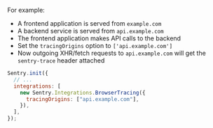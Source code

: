 For example:

- A frontend application is served from `example.com`
- A backend service is served from `api.example.com`
- The frontend application makes API calls to the backend
- Set the `tracingOrigins` option to `['api.example.com']`
- Now outgoing XHR/fetch requests to `api.example.com` will get the `sentry-trace` header attached

```javascript
Sentry.init({
  // ...
  integrations: [
    new Sentry.Integrations.BrowserTracing({
      tracingOrigins: ["api.example.com"],
    }),
  ],
});
```

